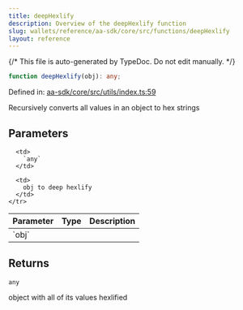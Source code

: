 ```yaml
---
title: deepHexlify
description: Overview of the deepHexlify function
slug: wallets/reference/aa-sdk/core/src/functions/deepHexlify
layout: reference
---
```


{/* This file is auto-generated by TypeDoc. Do not edit manually. */}

```ts
function deepHexlify(obj): any;
```

Defined in: [aa-sdk/core/src/utils/index.ts:59](https://github.com/alchemyplatform/aa-sdk/blob/9f926c402d1661309abbf8eae8431e52e8c5e53f/aa-sdk/core/src/utils/index.ts#L59)

Recursively converts all values in an object to hex strings

## Parameters

<table>
  <thead>
    <tr>
      <th align="left">Parameter</th>
      <th align="left">Type</th>
      <th align="left">Description</th>
    </tr>
  </thead>

  <tbody>
    <tr>
      <td>
        `obj`
      </td>

      <td>
        `any`
      </td>

      <td>
        obj to deep hexlify
      </td>
    </tr>

  </tbody>
</table>

## Returns

`any`

object with all of its values hexlified

